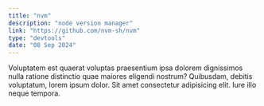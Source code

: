 ```yaml
---
title: "nvm"
description: "node version manager"
link: "https://github.com/nvm-sh/nvm"
type: "devtools"
date: "08 Sep 2024"
---
```


Voluptatem est quaerat voluptas praesentium ipsa dolorem dignissimos nulla ratione distinctio quae maiores eligendi nostrum? Quibusdam, debitis voluptatum, lorem ipsum dolor. Sit amet consectetur adipisicing elit. Iure illo neque tempora.